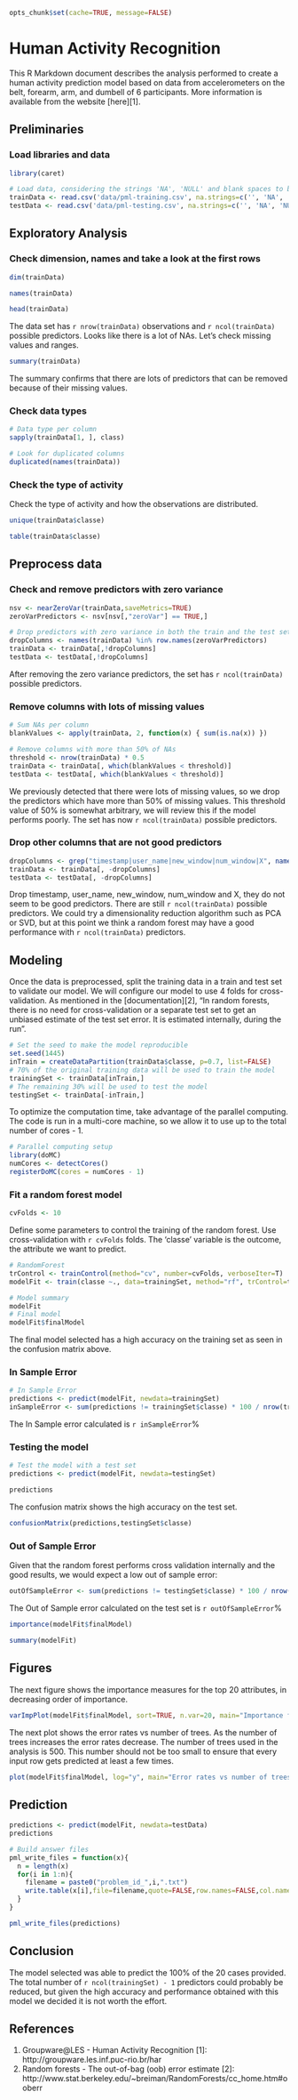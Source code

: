 ```r
opts_chunk$set(cache=TRUE, message=FALSE)
```
Human Activity Recognition
==========================

This R Markdown document describes the analysis performed to create a human activity prediction model based on data from accelerometers on the belt, forearm, arm, and dumbell of 6 participants.
More information is available from the website [here][1].

## Preliminaries

### Load libraries and data

```r
library(caret)

# Load data, considering the strings 'NA', 'NULL' and blank spaces to be NA values
trainData <- read.csv('data/pml-training.csv', na.strings=c('', 'NA', 'NULL'))
testData <- read.csv('data/pml-testing.csv', na.strings=c('', 'NA', 'NULL'))
```

## Exploratory Analysis

### Check dimension, names and take a look at the first rows

```r
dim(trainData)

names(trainData)

head(trainData)
```

The data set has `r nrow(trainData)` observations and `r ncol(trainData)` possible predictors. Looks like there is a lot of NAs. Let's check missing values and ranges.

```r
summary(trainData)
```

The summary confirms that there are lots of predictors that can be removed because of their missing values.

### Check data types

```r
# Data type per column
sapply(trainData[1, ], class)

# Look for duplicated columns
duplicated(names(trainData))
```

### Check the type of activity

Check the type of activity and how the observations are distributed.

```r
unique(trainData$classe)

table(trainData$classe)
```

## Preprocess data

### Check and remove predictors with zero variance
```r
nsv <- nearZeroVar(trainData,saveMetrics=TRUE)
zeroVarPredictors <- nsv[nsv[,"zeroVar"] == TRUE,]

# Drop predictors with zero variance in both the train and the test sets
dropColumns <- names(trainData) %in% row.names(zeroVarPredictors)
trainData <- trainData[,!dropColumns]
testData <- testData[,!dropColumns]
```

After removing the zero variance predictors, the set has `r ncol(trainData)` possible predictors.

### Remove columns with lots of missing values

```r
# Sum NAs per column
blankValues <- apply(trainData, 2, function(x) { sum(is.na(x)) })

# Remove columns with more than 50% of NAs
threshold <- nrow(trainData) * 0.5
trainData <- trainData[, which(blankValues < threshold)]
testData <- testData[, which(blankValues < threshold)]
```

We previously detected that there were lots of missing values, so we drop the predictors which have more than 50% of missing values. This threshold value of 50% is somewhat arbitrary, we will review this if the model performs poorly. The set has now `r ncol(trainData)` possible predictors.

### Drop other columns that are not good predictors
```r
dropColumns <- grep("timestamp|user_name|new_window|num_window|X", names(trainData))
trainData <- trainData[, -dropColumns]
testData <- testData[, -dropColumns]
```

Drop timestamp, user_name, new_window, num_window and X, they do not seem to be good predictors. There are still `r ncol(trainData)` possible predictors. We could try a dimensionality reduction algorithm such as PCA or SVD, but at this point we think a random forest may have a good performance with `r ncol(trainData)` predictors.

## Modeling

Once the data is preprocessed, split the training data in a train and test set to validate our model. We will configure our model to use 4 folds for cross-validation. As mentioned in the [documentation][2], "In random forests, there is no need for cross-validation or a separate test set to get an unbiased estimate of the test set error. It is estimated internally, during the run".  

```r
# Set the seed to make the model reproducible
set.seed(1445)
inTrain = createDataPartition(trainData$classe, p=0.7, list=FALSE)
# 70% of the original training data will be used to train the model
trainingSet <- trainData[inTrain,]
# The remaining 30% will be used to test the model
testingSet <- trainData[-inTrain,]
```

To optimize the computation time, take advantage of the parallel computing. The code is run in a multi-core machine, so we allow it to use up to the total number of cores - 1.

```r
# Parallel computing setup
library(doMC)
numCores <- detectCores()
registerDoMC(cores = numCores - 1)
```

### Fit a random forest model
```r
cvFolds <- 10
```
Define some parameters to control the training of the random forest. Use cross-validation with `r cvFolds` folds. The 'classe' variable is the outcome, the attribute we want to predict.

```r
# RandomForest
trControl <- trainControl(method="cv", number=cvFolds, verboseIter=T)
modelFit <- train(classe ~., data=trainingSet, method="rf", trControl=trControl, allowParallel=TRUE)
```
```r
# Model summary
modelFit
# Final model
modelFit$finalModel
```

The final model selected has a high accuracy on the training set as seen in the confusion matrix above.

### In Sample Error

```r
# In Sample Error
predictions <- predict(modelFit, newdata=trainingSet)
inSampleError <- sum(predictions != trainingSet$classe) * 100 / nrow(trainingSet)
```

The In Sample error calculated is `r inSampleError`%

### Testing the model

```r
# Test the model with a test set
predictions <- predict(modelFit, newdata=testingSet)
```
```r
predictions
```

The confusion matrix shows the high accuracy on the test set.

```r
confusionMatrix(predictions,testingSet$classe)
```

### Out of Sample Error

Given that the random forest performs cross validation internally and the good results, we would expect a low out of sample error:

```r
outOfSampleError <- sum(predictions != testingSet$classe) * 100 / nrow(testingSet)
```

The Out of Sample error calculated on the test set is `r outOfSampleError`%

```r
importance(modelFit$finalModel)

summary(modelFit)
```

## Figures

The next figure shows the importance measures for the top 20 attributes, in decreasing order of importance.

```r
varImpPlot(modelFit$finalModel, sort=TRUE, n.var=20, main="Importance for top 20 attributes", col="dark blue", pch=19)
```

The next plot shows the error rates vs number of trees. As the number of trees increases the error rates decrease. The number of trees used in the analysis is 500. This number should not be too small to ensure that every input row gets predicted at least a few times.

```r
plot(modelFit$finalModel, log="y", main="Error rates vs number of trees")
```

## Prediction

```r
predictions <- predict(modelFit, newdata=testData)
predictions
```

```r
# Build answer files
pml_write_files = function(x){
  n = length(x)
  for(i in 1:n){
    filename = paste0("problem_id_",i,".txt")
    write.table(x[i],file=filename,quote=FALSE,row.names=FALSE,col.names=FALSE)
  }
}

pml_write_files(predictions)
```

## Conclusion
The model selected was able to predict the 100% of the 20 cases provided. The total number of `r ncol(trainingSet) - 1` predictors could probably be reduced, but given the high accuracy and performance obtained with this model we decided it is not worth the effort.

## References
1. Groupware@LES - Human Activity Recognition
[1]: http://groupware.les.inf.puc-rio.br/har 
2. Random forests - The out-of-bag (oob) error estimate
[2]: http://www.stat.berkeley.edu/~breiman/RandomForests/cc_home.htm#ooberr